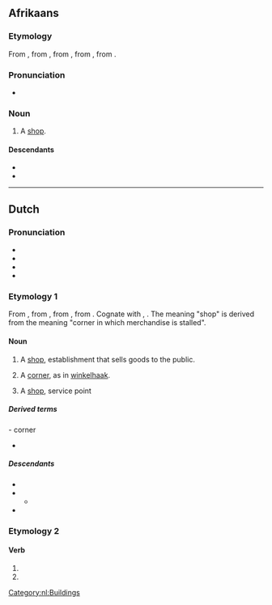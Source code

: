 {{also|Winkel}}
==Afrikaans==

===Etymology===
From {{inh|af|nl|winkel}}, from {{inh|af|dum|winkel||corner}}, from {{inh|af|odt|winkel}}, from {{inh|af|gem-pro|*winkilaz}}, from {{inh|af|ine-pro|*weng-||to bend, bow, arch, curve}}.

===Pronunciation===
* {{IPA|af|/ˈvəŋkəl/}}

===Noun===
{{af-noun|s|winkeltjie}}

# A [[shop]].

====Descendants====
* {{desc|st|leebenkele|bor=1}}
* {{desc|xh|ivenkile|bor=1}}

----

==Dutch==

===Pronunciation===
* {{IPA|nl|/ˈʋɪŋkəl/}}
* {{audio|nl|Nl-winkel.ogg|audio}}
* {{hyphenation|nl|win|kel}}
* {{rhymes|nl|ɪŋkəl}}

===Etymology 1===
From {{inh|nl|dum|winkel||corner}}, from {{inh|nl|odt|winkel}}, from {{inh|nl|gem-pro|*winkilaz}}, from {{der|nl|ine-pro|*weng-||to bend, bow, arch, curve}}. Cognate with {{cog|de|Winkel}}, {{cog|ang|wincel}}. The meaning "shop" is derived from the meaning "corner in which merchandise is stalled".

====Noun====
{{nl-noun|m|-s|winkeltje}}

# A [[shop]], establishment that sells goods to the public.
#: {{syn|nl|boetiek|handel|zaak|toko}}
# {{lb|nl|obsolete}} A [[corner]], as in [[winkelhaak]].
# A [[shop]], service point

=====Derived terms=====
{{col4-u|nl
|boekwinkel
|ijzerwinkel
|platenwinkel
|sportwinkel
|webwinkel
|wetswinkel
|winkelcentrum
|winkelen
|winkelhaak
|winkelier
|winkelketen
}}
- corner
* {{l|nl|winkelhaak}}

=====Descendants=====
* {{desctree|af|winkel}}
* {{desc|ms|bengkel|bor=1}}
** {{desc|id|bengkel}}
* {{desc|srn|winkri}}

===Etymology 2===
{{nonlemma}}

====Verb====
{{head|nl|verb form}}

# {{nl-verb form of|p=1|n=sg|t=pres|m=ind|winkelen}}
# {{nl-verb form of|m=imp|winkelen}}

[[Category:nl:Buildings]]